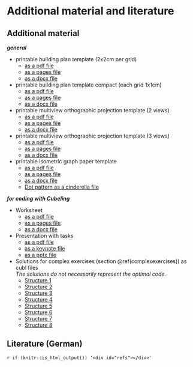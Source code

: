 # Additional material and literature {#Literature}

## Additional material {.unlisted .unnumbered #Material}

***general***

* printable building plan template (2x2cm per grid)
  * [as a pdf file](files/Cubeling-BuildingPlan-v2-de.pdf){target="_blank"}
  * [as a pages file](files/Cubeling-BuildingPlan-v2-de.pages){target="_blank"}
  * [as a docx file](files/Cubeling-BuildingPlan-v2-de.docx){target="_blank"}  
  
* printable building plan template compact (each grid 1x1cm)
  * [as a pdf file](files/Cubeling-BuildingPlan-Compact-v2-de.pdf){target="_blank"}
  * [as a pages file](files/Cubeling-BuildingPlan-Compact-v2-de.pages){target="_blank"}
  * [as a docx file](files/Cubeling-BuildingPlan-Compact-v2-de.docx){target="_blank"}  
  
* printable multiview orthographic projection template (2 views)
  * [as a pdf file](files/Cubeling-Multiview-v2-de.pdf){target="_blank"}
  * [as a pages file](files/Cubeling-Multiview-v2-de.pages){target="_blank"}
  * [as a docx file](files/Cubeling-Multiview-v2-de.docx){target="_blank"}  
  
* printable multiview orthographic projection template (3 views)
  * [as a pdf file](files/Cubeling-Multiview3-v2-de.pdf){target="_blank"}
  * [as a pages file](files/Cubeling-Multiview3-v2-de.pages){target="_blank"}
  * [as a docx file](files/Cubeling-Multiview3-v2-de.docx){target="_blank"}  
  
* printable isometric graph paper template
  * [as a pdf file](files/Cubeling-Isometric-v2-de.pdf){target="_blank"}
  * [as a pages file](files/Cubeling-Isometric-v2-de.pages){target="_blank"}
  * [as a docx file](files/Cubeling-Isometric-v2-de.docx){target="_blank"}  
  * [Dot pattern as a cinderella file](files/Cubeling-Isometric.cdy){target="_blank"}  


***for coding with Cubeling***

* Worksheet
  * [as a pdf file](files/Cubeling-Worksheet-v2-de.pdf){target="_blank"}
  * [as a pages file](files/Cubeling-Worksheet-v2-de.pages){target="_blank"}
  * [as a docx file](files/Cubeling-Worksheet-v2-de.docx){target="_blank"}  
  
* Presentation with tasks  
  * [as a pdf file](files/Cubeling-Tasks-v2-de.pdf){target="_blank"}
  * [as a keynote file](files/Cubeling-Tasks-v2-de.key){target="_blank"}
  * [as a pptx file](files/Cubeling-Tasks-v2-de.pptx){target="_blank"}

* Solutions for complex exercises (section \@ref(complexexercises)) as cubl files  
*The solutions do not necessarily represent the optimal code.*
  * [Structure 1](files/code-task1.cubl){target="_blank"}
  * [Structure 2](files/code-task2.cubl){target="_blank"}
  * [Structure 3](files/code-task3.cubl){target="_blank"}
  * [Structure 4](files/code-task4.cubl){target="_blank"}
  * [Structure 5](files/code-task5.cubl){target="_blank"}
  * [Structure 6](files/code-task6.cubl){target="_blank"}
  * [Structure 7](files/code-task7.cubl){target="_blank"}
  * [Structure 8](files/code-task8.cubl){target="_blank"}
  
## Literature (German) {.unlisted .unnumbered}
`r if (knitr::is_html_output()) '<div id="refs"></div>'`


